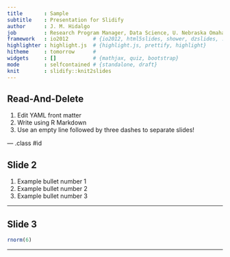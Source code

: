 ```yaml
---
title       : Sample
subtitle    : Presentation for Slidify
author      : J. M. Hidalgo
job         : Research Program Manager, Data Science, U. Nebraska Omaha
framework   : io2012        # {io2012, html5slides, shower, dzslides, ...}
highlighter : highlight.js  # {highlight.js, prettify, highlight}
hitheme     : tomorrow      # 
widgets     : []            # {mathjax, quiz, bootstrap}
mode        : selfcontained # {standalone, draft}
knit        : slidify::knit2slides
---
```


## Read-And-Delete

1. Edit YAML front matter
2. Write using R Markdown
3. Use an empty line followed by three dashes to separate slides!

--- .class #id 

## Slide 2

1. Example bullet number 1
2. Example bullet number 2
3. Example bullet number 3

---

## Slide 3

```r
rnorm(6)
```

---

